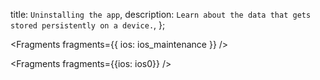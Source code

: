   title: `Uninstalling the app`,
  description: `Learn about the data that gets stored persistently on a device.`,
};


<Fragments fragments={{ ios: ios_maintenance }} />


<Fragments fragments={{ios: ios0}} />
